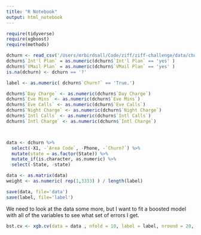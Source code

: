 ```yaml
---
title: "R Notebook"
output: html_notebook
---
```



```r
require(tidyverse)
require(xgboost)
require(methods)
```



```r

dchurn <- read_csv('/Users/mrbirdsall/Code/ziff/ziff-challenge/data/churn.csv', )
dchurn$`Int'l Plan` = as.numeric(dchurn$`Int'l Plan` == 'yes' )
dchurn$`VMail Plan` = as.numeric(dchurn$`VMail Plan` == 'yes' )
is.na(dchurn) <- dchurn == '?'

label <- as.numeric( dchurn$`Churn?` == 'True.')

dchurn$`Day Charge` <- as.numeric(dchurn$`Day Charge`)
dchurn$`Eve Mins` <- as.numeric(dchurn$`Eve Mins`)
dchurn$`Eve Calls` <- as.numeric(dchurn$`Eve Calls`)
dchurn$`Night Charge` <- as.numeric(dchurn$`Night Charge`)
dchurn$`Intl Calls` <- as.numeric(dchurn$`Intl Calls`)
dchurn$`Intl Charge` <- as.numeric(dchurn$`Intl Charge`)



data <- dchurn %>%
  select(-X1, -`Area Code`, -Phone, -`Churn?`) %>%
  mutate(state = as.factor(State)) %>%
  mutate_if(is.character, as.numeric) %>%
  select(-State, -state)

data <- as.matrix(data)
weight <- as.numeric( rep(1,3333) ) / length(label)

save(data, file='data')
save(label, file='label')

```

We need to look at the data some more, but I want to fit a boosted model with all of the variables to see what set of errors I get.

```r
bst.cv <- xgb.cv(data = data , nfold = 10, label = label, nround = 20, objective = 'binary:logistic', eval_metric = 'auc')
```

